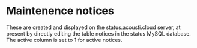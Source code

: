 # Maintenence notices

These are created and displayed on the status.acousti.cloud server, at present by directly editing the table notices in the status MySQL database. The active column is set to 1 for active notices.
